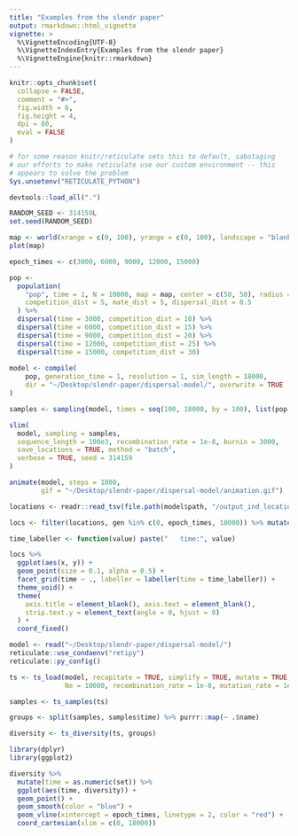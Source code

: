 ```yaml
---
title: "Examples from the slendr paper"
output: rmarkdown::html_vignette
vignette: >
  %\VignetteEncoding{UTF-8}
  %\VignetteIndexEntry{Examples from the slendr paper}
  %\VignetteEngine{knitr::rmarkdown}
---
```


```r
knitr::opts_chunk$set(
  collapse = FALSE,
  comment = "#>",
  fig.width = 6,
  fig.height = 4,
  dpi = 80,
  eval = FALSE
)

# for some reason knitr/reticulate sets this to default, sabotaging
# our efforts to make reticulate use our custom environment -- this
# appears to solve the problem
Sys.unsetenv("RETICULATE_PYTHON")

devtools::load_all(".")

RANDOM_SEED <- 314159L
set.seed(RANDOM_SEED)
```

```r
map <- world(xrange = c(0, 100), yrange = c(0, 100), landscape = "blank")
plot(map)
```

```r
epoch_times <- c(3000, 6000, 9000, 12000, 15000)

pop <-
  population(
    "pop", time = 1, N = 10000, map = map, center = c(50, 50), radius = 50,
    competition_dist = 5, mate_dist = 5, dispersal_dist = 0.5
  ) %>%
  dispersal(time = 3000, competition_dist = 10) %>%
  dispersal(time = 6000, competition_dist = 15) %>%
  dispersal(time = 9000, competition_dist = 20) %>% 
  dispersal(time = 12000, competition_dist = 25) %>% 
  dispersal(time = 15000, competition_dist = 30)
  
model <- compile(
    pop, generation_time = 1, resolution = 1, sim_length = 18000,
    dir = "~/Desktop/slendr-paper/dispersal-model/", overwrite = TRUE
)

samples <- sampling(model, times = seq(100, 18000, by = 100), list(pop, 50))

slim(
  model, sampling = samples,
  sequence_length = 100e3, recombination_rate = 1e-8, burnin = 3000,
  save_locations = TRUE, method = "batch",
  verbose = TRUE, seed = 314159
)
```


```r
animate(model, steps = 1000,
        gif = "~/Desktop/slendr-paper/dispersal-model/animation.gif")
```

```r
locations <- readr::read_tsv(file.path(model$path, "/output_ind_locations.tsv.gz"))
```

```r
locs <- filter(locations, gen %in% c(0, epoch_times, 18000)) %>% mutate(time = 18000 - gen)
```

```r
time_labeller <- function(value) paste("   time:", value)

locs %>%
  ggplot(aes(x, y)) +
  geom_point(size = 0.1, alpha = 0.5) +
  facet_grid(time ~ ., labeller = labeller(time = time_labeller)) +
  theme_void() +
  theme(
    axis.title = element_blank(), axis.text = element_blank(),
    strip.text.y = element_text(angle = 0, hjust = 0)
  ) +
  coord_fixed()
```


```r
model <- read("~/Desktop/slendr-paper/dispersal-model/")
reticulate::use_condaenv("retipy")
reticulate::py_config()
```

```r
ts <- ts_load(model, recapitate = TRUE, simplify = TRUE, mutate = TRUE,
              Ne = 10000, recombination_rate = 1e-8, mutation_rate = 1e-8)
```

```r
samples <- ts_samples(ts)
```

```r
groups <- split(samples, samples$time) %>% purrr::map(~ .$name)
```

```r
diversity <- ts_diversity(ts, groups)
```

```r
library(dplyr)
library(ggplot2)

diversity %>%
  mutate(time = as.numeric(set)) %>% 
  ggplot(aes(time, diversity)) +
  geom_point() +
  geom_smooth(color = "blue") +
  geom_vline(xintercept = epoch_times, linetype = 2, color = "red") +
  coord_cartesian(xlim = c(0, 18000))
```

